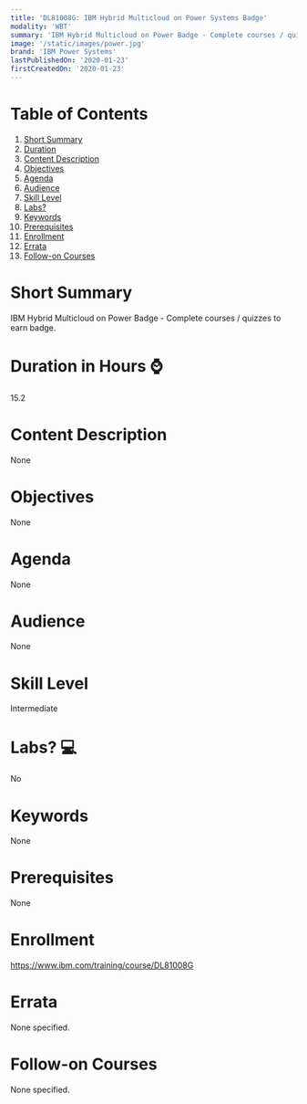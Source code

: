```yaml
---
title: 'DL81008G: IBM Hybrid Multicloud on Power Systems Badge'
modality: 'WBT'
summary: 'IBM Hybrid Multicloud on Power Badge - Complete courses / quizzes to earn badge.'
image: '/static/images/power.jpg'
brand: 'IBM Power Systems'
lastPublishedOn: '2020-01-23'
firstCreatedOn: '2020-01-23'
---
```

# Table of Contents
1.  [Short Summary](#short-summary)
2.  [Duration](#duration-in-hours-)
3.  [Content Description](#content-description)
4.  [Objectives](#objectives)
5.  [Agenda](#agenda)
6.  [Audience](#audience)
7.  [Skill Level](#skill-level)
8.  [Labs?](#labs-)
9.  [Keywords](#keywords)
10. [Prerequisites](#prerequisites)
11. [Enrollment](#enrollment)
12. [Errata](#errata)
13. [Follow-on Courses](#follow-on-courses)

# Short Summary
IBM Hybrid Multicloud on Power Badge - Complete courses / quizzes to earn badge.

# Duration in Hours ⌚
15.2

# Content Description
None

# Objectives
None

# Agenda
None

# Audience
None

# Skill Level
Intermediate

# Labs? 💻
No

# Keywords
None

# Prerequisites
None

# Enrollment
https://www.ibm.com/training/course/DL81008G

# Errata
None specified.

# Follow-on Courses
None specified.

